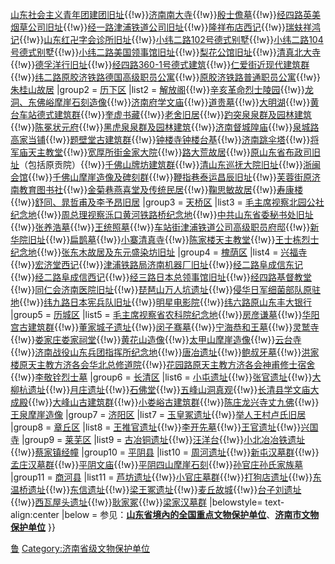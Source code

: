 {{Navbox
|name = 济南市境内的山东省文物保护单位
|title = [[济南市境内的山东省文物保护单位列表|济南市境内的山东省文物保护单位]]
|titlestyle =
|image =
|style = text-align:center;
|groupstyle = 
|state = {{{state<includeonly>|collapsed</includeonly>}}}
|above =
|group1 = [[市中区 (济南市)|市中区]]
|list1 = [[济南革命烈士陵园|英雄山革命烈士陵园]]{{!w}}[[山东社会主义青年团建团旧址]]{{!w}}[[济南清真南大寺|济南南大寺]]{{!w}}[[殷士儋墓]]{{!w}}[[英美烟草公司旧址|经四路英美烟草公司旧址]]{{!w}}[[津浦铁道公司旧址|经一路津浦铁道公司旧址]]{{!w}}[[隆祥布店西记]]{{!w}}[[瑞蚨祥鸿记]]{{!w}}[[山东红卍字会诊所旧址]]{{!w}}[[小纬二路102号德式别墅]]{{!w}}[[小纬二路104号德式别墅]]{{!w}}[[美国驻济南领事馆|小纬二路美国领事馆旧址]]{{!w}}[[梨花公馆旧址]]{{!w}}[[清真北大寺]]{{!w}}[[德孚洋行旧址]]{{!w}}[[经四路360-1号德式建筑]]{{!w}}[[仁爱街近现代建筑群]]{{!w}}[[纬二路原胶济铁路德国高级职员公寓]]{{!w}}[[原胶济铁路普通职员公寓]]{{!w}}[[朱桂山故居]] 
|group2 = [[历下区]]
|list2 = [[解放阁]]{{!w}}[[辛亥革命烈士陵园]]{{!w}}[[龙洞、东佛峪摩崖石刻造像]]{{!w}}[[济南府学文庙]]{{!w}}[[道贵墓]]{{!w}}[[大明湖]]{{!w}}[[黄台站|黄台车站德式建筑群]]{{!w}}[[奎虚书藏]]{{!w}}[[济南老舍纪念馆|老舍旧居]]{{!w}}[[趵突泉|趵突泉泉群及园林建筑]]{{!w}}[[陈冕状元府]]{{!w}}[[黑虎泉|黑虎泉泉群及园林建筑]]{{!w}}[[济南督城隍庙]]{{!w}}[[高家当铺|泉城路高家当铺]]{{!w}}[[题壁堂|题壁堂古建筑群]]{{!w}}[[钟楼寺钟楼台基]]{{!w}}[[济南跳伞塔]]{{!w}}[[将军庙街圣母无染原罪堂|将军庙天主教堂]]{{!w}}[[金有大官邸旧址|宽厚所街金家大院]]{{!w}}[[路大荒故居]]{{!w}}[[原山东省布政司旧址]]（包括原贡院）{{!w}}[[千佛山牌坊建筑群]]{{!w}}[[珍珠泉 (济南)|清山东巡抚大院旧址]]{{!w}}[[浙闽会馆]]{{!w}}[[千佛山摩崖造像及碑刻群]]{{!w}}[[鞭指巷泰运昌辰旧址]]{{!w}}[[芙蓉街原济南教育图书社]]{{!w}}[[金菊巷燕喜堂及传统民居]]{{!w}}[[鞠思敏故居]]{{!w}}[[寿康楼]]{{!w}}[[舒同、晁哲甫及李予昂旧居]] 
|group3 = [[天桥区]]
|list3 = [[毛主席视察北园公社纪念地]]{{!w}}[[济南泺口黄河铁路大桥|周总理视察泺口黄河铁路桥纪念地]]{{!w}}[[中共山东省委秘书处旧址]]{{!w}}[[张养浩墓]]{{!w}}[[王统照墓]]{{!w}}[[津浦铁道公司高级职员府邸|车站街津浦铁道公司高级职员府邸]]{{!w}}[[新华院旧址]]{{!w}}[[扁鹊墓]]{{!w}}[[小寨清真寺]]{{!w}}[[陈家楼天主教堂]]{{!w}}[[王士栋烈士纪念地]]{{!w}}[[张东木故居及东元盛染坊旧址]]
|group4 = [[槐荫区]]
|list4 = [[兴福寺 (济南)|兴福寺]]{{!w}}[[宏济堂西记]]{{!w}}[[津浦铁路局济南机器厂旧址]]{{!w}}[[经二路阜成信东记]]{{!w}}[[经二路阜成信西记]]{{!w}}[[日本驻济南总领事馆旧址|经三路日本总领事馆旧址]]{{!w}}[[经四路自立会礼拜堂|经四路基督教堂]]{{!w}}[[同仁会济南医院旧址]]{{!w}}[[琵琶山万人坑遗址]]{{!w}}[[侵华日军细菌部队原驻地]]{{!w}}[[纬九路日本宪兵队旧址]]{{!w}}[[明星电影院 (济南)|明星电影院]]{{!w}}[[纬六路原山东丰大银行]]
|group5 = [[历城区]]
|list5 = [[毛主席视察山东省农科院纪念地|毛主席视察省农科院纪念地]]{{!w}}[[房彦谦墓]]{{!w}}[[华阳宫古建筑群]]{{!w}}[[董家城子遗址]]{{!w}}[[济南闵子骞墓|闵子骞墓]]{{!w}}[[宁海恭和王墓]]{{!w}}[[灵鹫寺 (济南)|灵鹫寺]]{{!w}}[[娄家祠堂 (济南)|娄家庄娄家祠堂]]{{!w}}[[黄花山造像]]{{!w}}[[太甲山摩崖造像]]{{!w}}[[云台寺]]{{!w}}[[济南战役山东兵团指挥所纪念地]]{{!w}}[[唐冶遗址]]{{!w}}[[鲍叔牙墓]]{{!w}}[[洪家楼原天主教方济各会华北总修道院]]{{!w}}[[花园路原天主教方济各会神甫修士宿舍]]{{!w}}[[李敬铨烈士墓]]
|group6 = [[长清区]]
|list6 = [[小屯遗址]]{{!w}}[[张官遗址]]{{!w}}[[大柳杭遗址]]{{!w}}[[月庄遗址]]{{!w}}[[石佛堂]]{{!w}}[[五峰山洞真观]]{{!w}}[[长清县学文庙|长清县学文庙大成殿]]{{!w}}[[大峰山古建筑群]]{{!w}}[[小娄峪古建筑群]]{{!w}}[[陈庄龙兴寺|陈庄龙兴寺丈九佛]]{{!w}}[[王泉摩崖造像]]
|group7 = [[济阳区]]
|list7 = [[玉皇冢遗址]]{{!w}}[[举人王村卢氏旧居]]
|group8 = [[章丘区]]
|list8 = [[王推官遗址]]{{!w}}[[李开先墓]]{{!w}}[[王官遗址]]{{!w}}[[兴国寺 (章丘)|兴国寺]]
|group9 = [[莱芜区]]
|list9 = [[古冶铜遗址]]{{!w}}[[汪洋台]]{{!w}}[[小北冶冶铁遗址]]{{!w}}[[蔡家镇经幢]]
|group10 = [[平阴县]]
|list10 = [[周河遗址]]{{!w}}[[新屯汉墓群]]{{!w}}[[孟庄汉墓群]]{{!w}}[[平阴文庙]]{{!w}}[[平阴四山摩崖石刻]]{{!w}}[[孙官庄孙氏家族墓]]
|group11 = [[商河县]]
|list11 = [[芦坊遗址]]{{!w}}[[小官庄汉墓群|小官庄墓群]]{{!w}}[[打狗店遗址]]{{!w}}[[东温桥遗址]]{{!w}}[[东信遗址]]{{!w}}[[梁王冢遗址]]{{!w}}[[麦丘故城]]{{!w}}[[台子刘遗址]]{{!w}}[[西瓦屋头遗址]]{{!w}}[[耿家冢]]{{!w}}[[梁家汉墓群]]
|belowstyle= text-align:center
|below = 参见：'''[[山东全国重点文物保护单位列表|山东省境內的全国重点文物保护单位]]'''、'''[[济南市文物保护单位]]'''
}}<noinclude>
[[Category:省级文物保护单位模板|鲁]]
</noinclude>
[[Category:济南省级文物保护单位]]